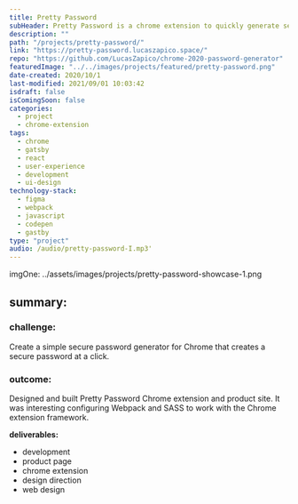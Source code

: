 ```yaml
---
title: Pretty Password
subHeader: Pretty Password is a chrome extension to quickly generate secure passwords
description: ""
path: "/projects/pretty-password/"
link: "https://pretty-password.lucaszapico.space/"
repo: "https://github.com/LucasZapico/chrome-2020-password-generator"
featuredImage: "../../images/projects/featured/pretty-password.png"
date-created: 2020/10/1
last-modified: 2021/09/01 10:03:42
isdraft: false
isComingSoon: false
categories:
  - project
  - chrome-extension
tags:
  - chrome
  - gatsby
  - react
  - user-experience
  - development
  - ui-design
technology-stack:
  - figma
  - webpack
  - javascript
  - codepen
  - gastby
type: "project"
audio: /audio/pretty-password-I.mp3'
---
```


imgOne: ../assets/images/projects/pretty-password-showcase-1.png

## summary:

### challenge:

Create a simple secure password generator for Chrome that creates a secure
password at a click.

### outcome:

Designed and built Pretty Password Chrome extension and product site. It
was interesting configuring Webpack and SASS to work with the Chrome
extension framework.

**deliverables:**

- development
- product page
- chrome extension
- design direction
- web design
